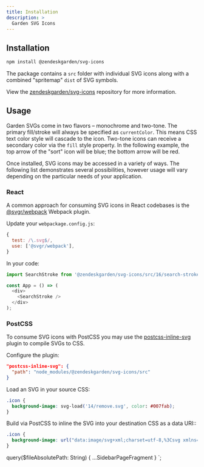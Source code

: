 ```yaml
---
title: Installation
description: >
  Garden SVG Icons
---
```



## Installation

```bash
npm install @zendeskgarden/svg-icons
```

The package contains a `src` folder with individual SVG icons along with a combined
"spritemap" `dist` of SVG symbols.

View the [zendeskgarden/svg-icons](https://github.com/zendeskgarden/svg-icons) repository for more information.

## Usage

Garden SVGs come in two flavors – monochrome and two-tone. The primary fill/stroke will always
be specified as `currentColor`. This means CSS text color style will cascade to the icon. Two-tone
icons can receive a secondary color via the `fill` style property. In the following example,
the top arrow of the "sort" icon will be blue; the bottom arrow will be red.

Once installed, SVG icons may be accessed in a variety of ways. The following list demonstrates
several possibilities, however usage will vary depending on the particular needs of your application.

### React

A common approach for consuming SVG icons in React codebases is the
[@svgr/webpack](https://www.npmjs.com/package/@svgr/webpack) Webpack plugin.

Update your `webpackage.config.js`:

```js
{
  test: /\.svg$/,
  use: ['@svgr/webpack'],
}
```

In your code:

```js
import SearchStroke from '@zendeskgarden/svg-icons/src/16/search-stroke.svg';

const App = () => (
  <div>
    <SearchStroke />
  </div>
);
```

### PostCSS

To consume SVG icons with PostCSS you may use the [postcss-inline-svg](https://github.com/TrySound/postcss-inline-svg)
plugin to compile SVGs to CSS.

Configure the plugin:

```json
"postcss-inline-svg": {
  "path": "node_modules/@zendeskgarden/svg-icons/src"
}
```

Load an SVG in your source CSS:

```css
.icon {
  background-image: svg-load('14/remove.svg', color: #007fab);
}
```

Build via PostCSS to inline the SVG into your destination CSS as a data URI::

<!-- markdownlint-disable line-length -->

```css
.icon {
  background-image: url("data:image/svg+xml;charset=utf-8,%3Csvg xmlns='http://www.w3.org/2000/svg' width='14' height='14' viewBox='0 0 14 14' color='%23007FAB' ...");
}
```

<!-- markdownlint-enable line-length -->

  query($fileAbsolutePath: String) {
    ...SidebarPageFragment
  }
`;
